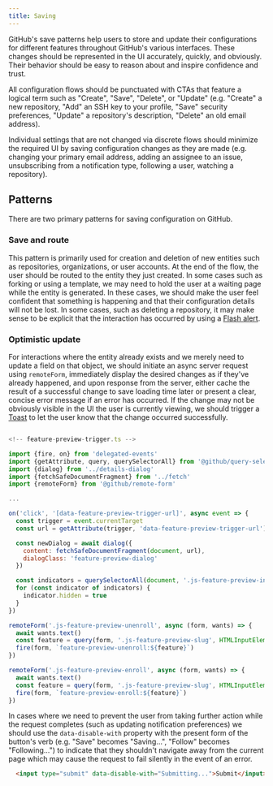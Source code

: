 ```yaml
---
title: Saving
---
```


GitHub's save patterns help users to store and update their configurations for different features throughout GitHub's various interfaces. These changes should be represented in the UI accurately, quickly, and obviously. Their behavior should be easy to reason about and inspire confidence and trust.

All configuration flows should be punctuated with CTAs that feature a logical term such as "Create", "Save", "Delete", or "Update" (e.g. "Create" a new repository, "Add" an SSH key to your profile, "Save" security preferences, "Update" a repository's description, "Delete" an old email address). 

Individual settings that are not changed via discrete flows should minimize the required UI by saving configuration changes as they are made (e.g. changing your primary email address, adding an assignee to an issue, unsubscribing from a notification type, following a user, watching a repository).

## Patterns

There are two primary patterns for saving configuration on GitHub.

### Save and route
This pattern is primarily used for creation and deletion of new entities such as repositories, organizations, or user accounts. At the end of the flow, the user should be routed to the entity they just created. In some cases such as forking or using a template, we may need to hold the user at a waiting page while the entity is generated. In these cases, we should make the user feel confident that something is happening and that their configuration details will not be lost. In some cases, such as deleting a repository, it may make sense to be explicit that the interaction has occurred by using a [Flash alert](https://primer.style/css/components/alerts).

### Optimistic update
For interactions where the entity already exists and we merely need to update a field on that object, we should initiate an async server request using `remoteForm`, immediately display the desired changes as if they've already happened, and upon response from the server, either cache the result of a successful change to save loading time later or present a clear, concise error message if an error has occurred. If the change may not be obviously visible in the UI the user is currently viewing, we should trigger a [Toast](https://primer.style/css/components/toasts) to let the user know that the change occurred successfully. 

```javascript

<!-- feature-preview-trigger.ts -->

import {fire, on} from 'delegated-events'
import {getAttribute, query, querySelectorAll} from '@github/query-selector'
import {dialog} from '../details-dialog'
import {fetchSafeDocumentFragment} from '../fetch'
import {remoteForm} from '@github/remote-form'

...

on('click', '[data-feature-preview-trigger-url]', async event => {
  const trigger = event.currentTarget
  const url = getAttribute(trigger, 'data-feature-preview-trigger-url')

  const newDialog = await dialog({
    content: fetchSafeDocumentFragment(document, url),
    dialogClass: 'feature-preview-dialog'
  })

  const indicators = querySelectorAll(document, '.js-feature-preview-indicator')
  for (const indicator of indicators) {
    indicator.hidden = true
  }
})

remoteForm('.js-feature-preview-unenroll', async (form, wants) => {
  await wants.text()
  const feature = query(form, '.js-feature-preview-slug', HTMLInputElement).value
  fire(form, `feature-preview-unenroll:${feature}`)
})

remoteForm('.js-feature-preview-enroll', async (form, wants) => {
  await wants.text()
  const feature = query(form, '.js-feature-preview-slug', HTMLInputElement).value
  fire(form, `feature-preview-enroll:${feature}`)
})

```
  
In cases where we need to prevent the user from taking further action while the request completes (such as updating notification preferences) we should use the `data-disable-with` property with the present form of the button's verb (e.g. "Save" becomes "Saving...", "Follow" becomes "Following...") to indicate that they shouldn't navigate away from the current page which may cause the request to fail silently in the event of an error.

```html
  <input type="submit" data-disable-with="Submitting...">Submit</input>
```